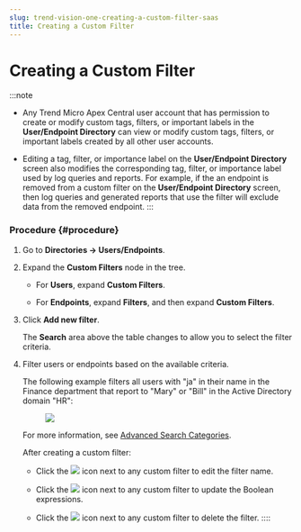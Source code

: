 ```yaml
---
slug: trend-vision-one-creating-a-custom-filter-saas
title: Creating a Custom Filter
---
```

# Creating a Custom Filter

:::note

- Any Trend Micro Apex Central user account that has permission to create or modify custom tags, filters, or important labels in the **User/Endpoint Directory** can view or modify custom tags, filters, or important labels created by all other user accounts.

- Editing a tag, filter, or importance label on the **User/Endpoint Directory** screen also modifies the corresponding tag, filter, or importance label used by log queries and reports. For example, if the an endpoint is removed from a custom filter on the **User/Endpoint Directory** screen, then log queries and generated reports that use the filter will exclude data from the removed endpoint.
:::

### Procedure {#procedure}

1.  Go to **Directories → Users/Endpoints**.

2.  Expand the **Custom Filters** node in the tree.

    - For **Users**, expand **Custom Filters**.

    - For **Endpoints**, expand **Filters**, and then expand **Custom Filters**.

3.  Click **Add new filter**.

    The **Search** area above the table changes to allow you to select the filter criteria.

4.  Filter users or endpoints based on the available criteria.

    The following example filters all users with "ja" in their name in the Finance department that report to "Mary" or "Bill" in the Active Directory domain "HR":

    <figure>
    <img src="./images/sample_user_filters=GUID-129748DB-5977-4CA2-B627-96BD1210C23D=2=en-us=Low.webp" />
    </figure>

    For more information, see [Advanced Search Categories](advanced-search-categories-apex.mdx).

    After creating a custom filter:

    - Click the ![](/images/edit_tag_filter=GUID-560CA59F-33D6-4C9B-97A1-6079EBBAE534=1=en-us=Low.webp) icon next to any custom filter to edit the filter name.

    - Click the ![](/images/update_filter=GUID-CF22E87B-65C0-4AA1-8AC4-D98F0FC27FF3=1=en-us=Low.webp) icon next to any custom filter to update the Boolean expressions.

    - Click the ![](/images/trash=GUID-EE35B1F6-2B5C-4F65-BE0C-FF97D1C53088=1=en-us=Low.webp) icon next to any custom filter to delete the filter.
::::
